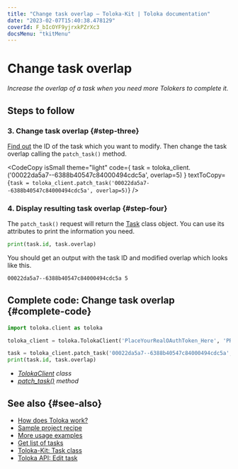 ```yaml
---
title: "Change task overlap — Toloka-Kit | Toloka documentation"
date: "2023-02-07T15:40:38.478129"
coverId: F_bIcOYF9yjrxkPZrXc3
docsMenu: "tkitMenu"
---
```



# Change task overlap

_Increase the overlap of a task when you need more Tolokers to complete it._

## Steps to follow

<Import/>

<Instantiate/>

### 3. Change task overlap {#step-three}

[Find out](/docs/toloka-kit/recipes/get-tasks) the ID of the task which you want to modify. Then change the task overlap calling the `patch_task()` method.

<CodeCopy
  isSmall
  theme="light"
  code={
    <HighlightChildren language="python">
      task = toloka_client.<Term term="patch_task"><PatchTask/></Term>('00022da5a7--6388b40547c84000494cdc5a', overlap=5)
    </HighlightChildren>
  }
  textToCopy={`task = toloka_client.patch_task('00022da5a7--6388b40547c84000494cdc5a', overlap=5)`}
/>

### 4. Display resulting task overlap {#step-four}

The `patch_task()` request will return the [Task](/docs/toloka-kit/reference/toloka.client.task.Task) class object. You can use its attributes to print the information you need.

```python
print(task.id, task.overlap)
```

You should get an output with the task ID and modified overlap which looks like this.

```bash
00022da5a7--6388b40547c84000494cdc5a 5
```

## Complete code: Change task overlap {#complete-code}

```python
import toloka.client as toloka

toloka_client = toloka.TolokaClient('PlaceYourRealOAuthToken_Here', 'PRODUCTION')

task = toloka_client.patch_task('00022da5a7--6388b40547c84000494cdc5a', overlap=5)
print(task.id, task.overlap)
```

<Note mode="tip" title="List of classes and methods used in this recipe">

- _[TolokaClient](/docs/toloka-kit/reference/toloka.client.TolokaClient) class_
- _[patch_task()](/docs/toloka-kit/reference/toloka.client.TolokaClient.patch_task) method_

</Note>

## See also {#see-also}

- [How does Toloka work?](/docs/guide/overview)
- [Sample project recipe](/docs/toloka-kit/recipes/learn-basics)
- [More usage examples](/docs/toloka-kit/recipes/use-cases)
- [Get list of tasks](/docs/toloka-kit/recipes/get-tasks)
- [Toloka-Kit: Task class](/docs/toloka-kit/reference/toloka.client.task.Task)
- [Toloka API: Edit task](https://toloka.ai/docs/api/api-reference/#patch-/tasks/-id-)
